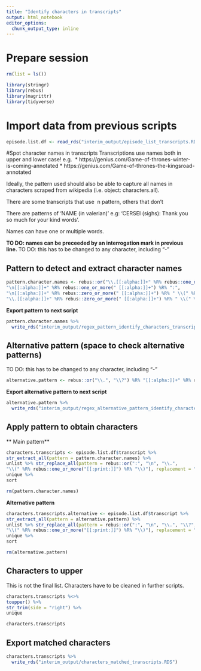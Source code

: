 ```yaml
---
title: "Identify characters in transcripts"
output: html_notebook
editor_options: 
  chunk_output_type: inline
---
```


# Prepare session

```r

rm(list = ls())

library(stringr)
library(rebus)
library(magrittr)
library(tidyverse)

```

# Import data from previous scripts 

```r

episode.list.df <- read_rds("interim_output/episode_list_transcripts.RDS")

```


#Spot character names in transcripts
Transcriptions use names both in upper and lower case! 
e.g. 
* https://genius.com/Game-of-thrones-winter-is-coming-annotated
* https://genius.com/Game-of-thrones-the-kingsroad-annotated

Ideally, the pattern used should also be able to capture all names in characters scraped from wikipedia (i.e. object: characters.all).

There are some transcripts that use \ n pattern, others that don't

There are patterns of 'NAME (in valerian)' e.g:
'CERSEI (sighs): Thank you so much for your kind words'.

Names can have one or multiple words.

**TO DO: names can be preceeded by an interrogation mark in previous line. **
TO DO: this has to be changed to any character, including "-"

## Pattern to detect and extract character names 
```r

pattern.character.names <- rebus::or("\\.[[:alpha:]]+" %R% rebus::one_or_more(" [[:alpha:]]+") %R% ":",
"\n[[:alpha:]]+" %R% rebus::one_or_more(" [[:alpha:]]+") %R% ":",
"\n[[:alpha:]]+" %R% rebus::zero_or_more(" [[:alpha:]]+") %R% " \\(" %R% rebus::one_or_more(rebus::or("[[:alpha:]]","\\s")) %R% "\\):",
"\\.[[:alpha:]]+" %R% rebus::zero_or_more(" [[:alpha:]]+") %R% " \\(" %R% rebus::one_or_more(rebus::or("[[:alpha:]]","\\s")) %R% "\\):")

```

**Export pattern to next script**
```r

pattern.character.names %>% 
  write_rds("interim_output/regex_pattern_identify_characters_transcripts.RDS")

```


## Alternative pattern (space to check alternative patterns)
TO DO: this has to be changed to any character, including "-"

```r

alternative.pattern <- rebus::or("\\.", "\\?") %R% "[[:alpha:]]+" %R% rebus::one_or_more(" [[:alpha:]]+") %R% ":"

```

**Export alternative pattern to next script**
```r

alternative.pattern %>% 
  write_rds("interim_output/regex_alternative_pattern_identify_characters_transcripts.RDS")

```


## Apply pattern to obtain characters

** Main pattern**
```r

characters.transcripts <- episode.list.df$transcript %>%
str_extract_all(pattern = pattern.character.names) %>%
unlist %>% str_replace_all(pattern = rebus::or(":", "\n", "\\.", 
"\\(" %R% rebus::one_or_more("[[:print:]]") %R% "\\)"), replacement = "") %>% 
unique %>% 
sort

rm(pattern.character.names)

```

**Alternative pattern**
```r

characters.transcripts.alternative <- episode.list.df$transcript %>%
str_extract_all(pattern = alternative.pattern) %>%
unlist %>% str_replace_all(pattern = rebus::or(":", "\n", "\\.", "\\?", 
"\\(" %R% rebus::one_or_more("[[:print:]]") %R% "\\)"), replacement = "") %>% 
unique %>% 
sort

rm(alternative.pattern)

```

## Characters to upper
This is not the final list. Characters have to be cleaned in further scripts.
```r

characters.transcripts %<>%
toupper() %>% 
str_trim(side = "right") %>%
unique

characters.transcripts

```

## Export matched characters

```r

characters.transcripts %>%
  write_rds("interim_output/characters_matched_transcripts.RDS")

```


